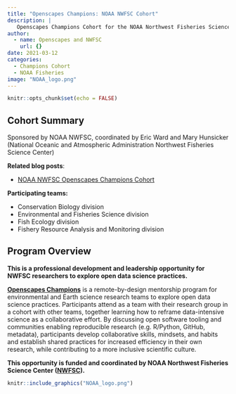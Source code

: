```yaml
---
title: "Openscapes Champions: NOAA NWFSC Cohort"
description: |
   Openscapes Champions Cohort for the NOAA Northwest Fisheries Science Center (NWFSC)
author:
  - name: Openscapes and NWFSC
    url: {}
date: 2021-03-12
categories:
  - Champions Cohort
  - NOAA Fisheries
image: "NOAA_logo.png"
---
```



```r
knitr::opts_chunk$set(echo = FALSE)
```

## Cohort Summary

Sponsored by NOAA NWFSC, coordinated by Eric Ward and Mary Hunsicker  
(National Oceanic and Atmospheric Administration Northwest Fisheries Science Center)

**Related blog posts**: 

- [NOAA NWFSC Openscapes Champions Cohort](https://www.openscapes.org/blog/2020/05/03/noaa-nwfsc-champions/)

**Participating teams:** 

- Conservation Biology division
- Environmental and Fisheries Science division
- Fish Ecology division
- Fishery Resource Analysis and Monitoring division


## Program Overview

**This is a professional development and leadership opportunity for NWFSC researchers to explore open data science practices.**

**[Openscapes Champions](https://www.openscapes.org/champions/)** is a remote-by-design mentorship program for environmental and Earth science research teams to explore open data science practices. Participants attend as a team with their research group in a cohort with other teams, together learning how to reframe data-intensive science as a collaborative effort. By discussing open software tooling and communities enabling reproducible research (e.g. R/Python, GitHub, metadata), participants develop collaborative skills, mindsets, and habits and establish shared practices for increased efficiency in their own research, while contributing to a more inclusive scientific culture. 

**This opportunity is funded and coordinated by NOAA Northwest Fisheries Science Center ([NWFSC](https://www.fisheries.noaa.gov/about/northwest-fisheries-science-center)).**

```r
knitr::include_graphics("NOAA_logo.png")  
```


